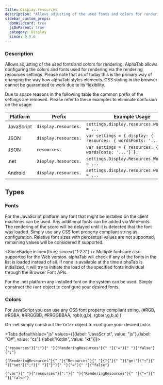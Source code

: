 ```yaml
---
title: display.resources
description: "Allows adjusting of the used fonts and colors for rendering."
sidebar_custom_props:
  domWildcard: true
  jsOnParent: true
  category: Display
  since: 0.9.6
---
```




<SettingsHeader />

### Description
Allows adjusting of the used fonts and colors for rendering. AlphaTab allows configuring the colors and fonts used for rendering via the rendering resources settings. Please note that as of today
this is the primary way of changing the way how alphaTab styles elements. CSS styling in the browser cannot be guaranteed to work due to its flexibility.


Due to space reasons in the following table the common prefix of the settings are removed. Please refer to these examples to eliminate confusion on the usage:

| Platform   | Prefix                    | Example Usage                                                      |
|------------|---------------------------|--------------------------------------------------------------------|
| JavaScript | `display.resources.`      | `settings.display.resources.wordsFont = ...`                       |
| JSON       | `display.resources.`      | `var settings = { display: { resources: { wordsFonts: '...'} } };` |
| JSON       | `resources.`              | `var settings = { resources: { wordsFonts: '...'} };`              |
| .net       | `Display.Resources.`      | `settings.Display.Resources.WordsFonts = ...`                      |
| Android    | `display.resources.`      | `settings.display.resources.wordsFonts = ...`                      |
## Types

### Fonts

For the JavaScript platform any font that might be installed on the client machines can be used.
Any additional fonts can be added via WebFonts. The rendering of the score will be delayed until it is detected that the font was loaded.
Simply use any CSS font property compliant string as configuration. Relative font sizes with percentual values are not supported, remaining values will be considered if supported.

<SinceBadge inline={true} since={"1.2.3"} /> Multiple fonts are also supported for the Web version. alphaTab will check if any of the fonts in the list is loaded instead of all. If none is available at the time alphaTab is initialized, it will try to initiate the load of the specified fonts individual through the Browser Font APIs.

For the .net platform any installed font on the system can be used. Simply construct the `Font` object to configure your desired fonts.

### Colors

For JavaScript you can use any CSS font property compliant string. (#RGB, #RGBA, #RRGGBB, #RRGGBBAA, rgb(r,g,b), rgba(r,g,b,a) )

On .net simply construct the `Color` object to configure your desired color.

<Tabs defaultValue="js" values={[{label: "JavaScript", value: "js"},{label: "C#", value: "cs"},{label:"Kotlin", value: "kt"}]}>
<TabItem value="js">
<div className="codeBlockContainer"><div className="codeBlockContent"><pre className="codeBlock"><code className="codeBlockLines" style={{"color":"#393A34","backgroundColor":"#f6f8fa"}}><span style={{"color":"#36acaa"}}>{"resources"}</span><span style={{"color":"#393A34"}}>{":"}</span><span style={{"color":"#393A34","backgroundColor":"#f6f8fa"}}>{" "}</span><Link style={{"color":"#36acaa"}} to={"/docs/reference/types/renderingresources/"}>{"RenderingResources"}</Link><span style={{"color":"#393A34","backgroundColor":"#f6f8fa"}}>{" "}</span><span style={{"color":"#393A34"}}>{"="}</span><span style={{"color":"#393A34","backgroundColor":"#f6f8fa"}}>{" "}</span><span style={{"color":"#36acaa"}}>{"false"}</span><span style={{"color":"#393A34"}}>{";"}</span></code></pre></div></div>
</TabItem>
<TabItem value="cs">
<div className="codeBlockContainer"><div className="codeBlockContent"><pre className="codeBlock"><code className="codeBlockLines" style={{"color":"#393A34","backgroundColor":"#f6f8fa"}}><Link style={{"color":"#36acaa"}} to={"/docs/reference/types/renderingresources/"}>{"RenderingResources"}</Link><span style={{"color":"#393A34","backgroundColor":"#f6f8fa"}}>{" "}</span><span style={{"color":"#36acaa"}}>{"Resources"}</span><span style={{"color":"#393A34","backgroundColor":"#f6f8fa"}}>{" "}</span><span style={{"color":"#393A34"}}>{"{"}</span><span style={{"color":"#393A34","backgroundColor":"#f6f8fa"}}>{" "}</span><span style={{"color":"#00009f"}}>{"get"}</span><span style={{"color":"#393A34"}}>{";"}</span><span style={{"color":"#393A34","backgroundColor":"#f6f8fa"}}>{" "}</span><span style={{"color":"#00009f"}}>{"set"}</span><span style={{"color":"#393A34"}}>{";"}</span><span style={{"color":"#393A34","backgroundColor":"#f6f8fa"}}>{" "}</span><span style={{"color":"#393A34"}}>{"}"}</span><span style={{"color":"#393A34","backgroundColor":"#f6f8fa"}}>{" "}</span><span style={{"color":"#393A34"}}>{"="}</span><span style={{"color":"#393A34","backgroundColor":"#f6f8fa"}}>{" "}</span><span style={{"color":"#36acaa"}}>{"false"}</span></code></pre></div></div>
</TabItem>
<TabItem value="kt">
<div className="codeBlockContainer"><div className="codeBlockContent"><pre className="codeBlock"><code className="codeBlockLines" style={{"color":"#393A34","backgroundColor":"#f6f8fa"}}><span style={{"color":"#00009f"}}>{"var"}</span><span style={{"color":"#393A34","backgroundColor":"#f6f8fa"}}>{" "}</span><span style={{"color":"#36acaa"}}>{"resources"}</span><span style={{"color":"#393A34"}}>{":"}</span><span style={{"color":"#393A34","backgroundColor":"#f6f8fa"}}>{" "}</span><Link style={{"color":"#36acaa"}} to={"/docs/reference/types/renderingresources/"}>{"RenderingResources"}</Link><span style={{"color":"#393A34","backgroundColor":"#f6f8fa"}}>{" "}</span><span style={{"color":"#393A34"}}>{"="}</span><span style={{"color":"#393A34","backgroundColor":"#f6f8fa"}}>{" "}</span><span style={{"color":"#36acaa"}}>{"false"}</span></code></pre></div></div>
</TabItem>
</Tabs>



<ManualDocs />
